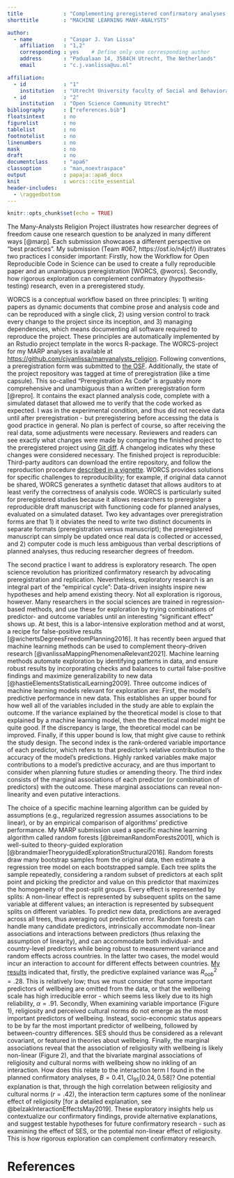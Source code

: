 ```yaml
---
title             : "Complementing preregistered confirmatory analyses with rigorous, reproducible exploration using machine learning"
shorttitle        : "MACHINE LEARNING MANY-ANALYSTS"

author: 
  - name          : "Caspar J. Van Lissa"
    affiliation   : "1,2"
    corresponding : yes    # Define only one corresponding author
    address       : "Padualaan 14, 3584CH Utrecht, The Netherlands"
    email         : "c.j.vanlissa@uu.nl"

affiliation:
  - id            : "1"
    institution   : "Utrecht University faculty of Social and Behavioral Sciences, department of Methodology & Statistics"
  - id            : "2"
    institution   : "Open Science Community Utrecht"
bibliography      : ["references.bib"]
floatsintext      : no
figurelist        : no
tablelist         : no
footnotelist      : no
linenumbers       : no
mask              : no
draft             : no
documentclass     : "apa6"
classoption       : "man,noextraspace"
output            : papaja::apa6_docx
knit              : worcs::cite_essential
header-includes:
  - \raggedbottom
---
```


```r
knitr::opts_chunk$set(echo = TRUE)
```

The Many-Analysts Religion Project illustrates how researcher degrees of freedom cause one research question to be analyzed in many different ways [@marp]. Each submission showcases a different perspective on "best practices". My submission (Team #067, https://osf.io/n4jcf/) illustrates two practices I consider important: Firstly, how the Workflow for Open Reproducible Code in Science can be used to create a fully reproducible paper and an unambiguous preregistration [WORCS, @worcs]. Secondly, how rigorous exploration can complement confirmatory (hypothesis-testing) research, even in a preregistered study. 

WORCS is a conceptual workflow based on three principles: 1) writing papers as dynamic documents that combine prose and analysis code and can be reproduced with a single click, 2) using version control to track every change to the project since its inception, and 3) managing dependencies, which means documenting all software required to reproduce the project. These principles are automatically implemented by an Rstudio project template in the worcs R-package. The WORCS-project for my MARP analyses is available at <https://github.com/cjvanlissa/manyanalysts_religion>. Following conventions, a preregistration form was submitted to [the OSF](https://OSF.io). Additionally, the state of the project repository was tagged at time of preregistration (like a time capsule). This so-called "Preregistration As Code" is arguably more comprehensive and unambiguous than a written preregistration form [@repro]. It contains the exact planned analysis code, complete with a simulated dataset that allowed me to verify that the code worked as expected. I was in the experimental condition, and thus did not receive data until after preregistration - but preregistering before accessing the data is good practice in general. No plan is perfect of course, so after receiving the real data, some adjustments were necessary. Reviewers and readers can see exactly what changes were made by comparing the finished project to the preregistered project using [Git diff](https://github.com/cjvanlissa/manyanalysts_religion/compare/1f2a6bd..e38391d). A changelog indicates why these changes were considered necessary. The finished project is reproducible: Third-party auditors can download the entire repository, and follow the reproduction procedure [described in a vignette](https://cjvanlissa.github.io/worcs/articles/reproduce.html). WORCS provides solutions for specific challenges to reproducibility; for example, if original data cannot be shared, WORCS generates a synthetic dataset that allows auditors to at least verify the correctness of analysis code. WORCS is particularly suited for preregistered studies because it allows researchers to preregister a reproducible draft manuscript with functioning code for planned analyses, evaluated on a simulated dataset. Two key advantages over preregistration forms are that 1) it obviates the need to write two distinct documents in separate formats (preregistration versus manuscript); the preregistered manuscript can simply be updated once real data is collected or accessed, and 2) computer code is much less ambiguous than verbal descriptions of planned analyses, thus reducing researcher degrees of freedom.

The second practice I want to address is exploratory research. The open science revolution has prioritized confirmatory research by advocating preregistration and replication. Nevertheless, exploratory research is an integral part of the "empirical cycle": Data-driven insights inspire new hypotheses and help amend existing theory. Not all exploration is rigorous, however. Many researchers in the social sciences are trained in regression-based methods, and use these for exploration by trying combinations of predictor- and outcome variables until an interesting "significant effect" shows up. At best, this is a labor-intensive exploration method and at worst, a recipe for false-positive results [@wichertsDegreesFreedomPlanning2016]. It has recently been argued that machine learning methods can be used to complement theory-driven research [@vanlissaMappingPhenomenaRelevant2021]. Machine learning methods automate exploration by identifying patterns in data, and ensure robust results by incorporating checks and balances to curtail false-positive findings and maximize generalizability to new data [@hastieElementsStatisticalLearning2009]. Three outcome indices of machine learning models relevant for exploration are: First, the model's predictive performance in new data. This establishes an upper bound for how well all of the variables included in the study are able to explain the outcome. If the variance explained by the theoretical model is close to that explained by a machine learning model, then the theoretical model might be quite good. If the discrepancy is large, the theoretical model can be improved. Finally, if this upper bound is low, that might give cause to rethink the study design. The second index is the rank-ordered variable importance of each predictor, which refers to that predictor’s relative contribution to the accuracy of the model’s predictions. Highly ranked variables make major contributions to a model’s predictive accuracy, and are thus important to consider when planning future studies or amending theory. The third index consists of the marginal associations of each predictor (or combination of predictors) with the outcome. These marginal associations can reveal non-linearity and even putative interactions.

The choice of a specific machine learning algorithm can be guided by assumptions (e.g., regularized regression assumes associations to be linear), or by an empirical comparison of algorithms' predictive performance. My MARP submission used a specific machine learning algorithm called random forests [@breimanRandomForests2001], which is well-suited to theory-guided exploration [@brandmaierTheoryguidedExplorationStructural2016]. Random forests draw many bootstrap samples from the original data, then estimate a regression tree model on each bootstrapped sample. Each tree splits the sample repeatedly, considering a random subset of predictors at each split point and picking the predictor and value on this predictor that maximizes the homogeneity of the post-split groups. Every effect is represented by splits: A non-linear effect is represented by subsequent splits on the same variable at different values; an interaction is represented by subsequent splits on different variables. To predict new data, predictions are averaged across all trees, thus averaging out prediction error. Random forests can handle many candidate predictors, intrinsically accommodate non-linear associations and interactions between predictors (thus relaxing the assumption of linearity), and can accommodate both individual- and country-level predictors while being robust to measurement variance and random effects across countries. In the latter two cases, the model would incur an interaction to account for different effects between countries. [My results](https://github.com/cjvanlissa/manyanalysts_religion/blob/master/manuscript.md) indicated that, firstly, the predictive explained variance was $R^2_{oob} = .28$. This is relatively low; thus we must consider that some important predictors of wellbeing are omitted from the data, or that the wellbeing scale has high irreducible error - which seems less likely due to its high reliability, $\alpha = .91$. Secondly, When examining variable importance (Figure 1), religiosity and perceived cultural norms do not emerge as the most important predictors of wellbeing. Instead, socio-economic status appears to be by far the most important predictor of wellbeing, followed by between-country differences. SES should thus be considered as a relevant covariant, or featured in theories about wellbeing. Finally, the marginal associations reveal that the association of religiosity with wellbeing is likely non-linear (Figure 2), and that the bivariate marginal associations of religiosity and cultural norms with wellbeing show no inkling of an interaction. How does this relate to the interaction term I found in the planned confirmatory analyses, $B = 0.41$, CI$_{95}[0.24, 0.58]$? One potential explanation is that, through the high correlation between religiosity and cultural norms ($r = .42$), the interaction term captures some of the nonlinear effect of religiosity [for a detailed explanation, see @belzakInteractionEffectsMay2019]. These exploratory insights help us contextualize our confirmatory findings, provide alternative explanations, and suggest testable hypotheses for future confirmatory research - such as examining the effect of SES, or the potential non-linear effect of religiosity. This is how rigorous exploration can complement confirmatory research.

\newpage

# References


